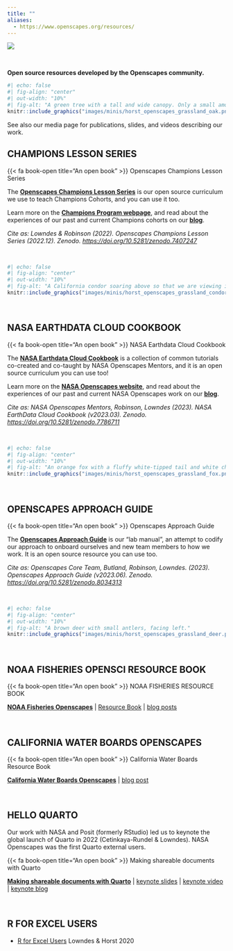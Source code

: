 ```yaml
---
title: ""
aliases: 
  - https://www.openscapes.org/resources/
---
```


::: column-screen
![](images/banner_imgs/text_banners/resources_banner.png)

<br>

::: white-div
::: {.medium-body-text .center-text}
**Open source resources developed by the Openscapes community.**
:::

```r
#| echo: false
#| fig-align: "center"
#| out-width: "10%"
#| fig-alt: "A green tree with a tall and wide canopy. Only a small amount of the brown trunk is visible."
knitr::include_graphics("images/minis/horst_openscapes_grassland_oak.png")
```

See also our media page for publications, slides, and videos describing our work.

## CHAMPIONS LESSON SERIES

::: yellow-bg
::: {.medium-body-text .center-text}
{{< fa book-open title="An open book" >}} Openscapes Champions Lesson Series
:::

::: center-text
The [**Openscapes Champions Lesson Series**](https://openscapes.github.io/series) is our open source curriculum we use to teach Champions Cohorts, and you can use it too.

Learn more on the [**Champions Program webpage**](champions_program.qmd), and read about the experiences of our past and current Champions cohorts on our [**blog**](blog.qmd#category=champions).

*Cite as: Lowndes & Robinson (2022). Openscapes Champions Lesson Series (2022.12). Zenodo. <https://doi.org/10.5281/zenodo.7407247>*
:::
:::

<br>

```r
#| echo: false
#| fig-align: "center"
#| out-width: "10%"
#| fig-alt: "A California condor soaring above so that we are viewing it's underside. It has a reddish head, black body, and black and white wings."
knitr::include_graphics("images/minis/horst_openscapes_grassland_condor.png")
```

<br>

## NASA EARTHDATA CLOUD COOKBOOK

::: yellow-bg
::: {.medium-body-text .center-text}
{{< fa book-open title="An open book" >}} NASA Earthdata Cloud Cookbook
:::

::: center-text
The [**NASA Earthdata Cloud Cookbook**](https://nasa-openscapes.github.io/earthdata-cloud-cookbook/) is a collection of common tutorials co-created and co-taught by NASA Openscapes Mentors, and it is an open source curriculum you can use too!

Learn more on the [**NASA Openscapes website**](https://nasa-openscapes.github.io/), and read about the experiences of our past and current NASA Openscapes work on our [**blog**](blog.qmd#category=nasa-framework).

*Cite as: NASA Openscapes Mentors, Robinson, Lowndes (2023). NASA EarthData Cloud Cookbook (v2023.03). Zenodo. <https://doi.org/10.5281/zenodo.7786711>*
:::
:::

<br>

```r
#| echo: false
#| fig-align: "center"
#| out-width: "10%"
#| fig-alt: "An orange fox with a fluffy white-tipped tail and white chin, facing right."
knitr::include_graphics("images/minis/horst_openscapes_grassland_fox.png")
```

<br>

## OPENSCAPES APPROACH GUIDE

::: yellow-bg
::: {.medium-body-text .center-text}
{{< fa book-open title="An open book" >}} Openscapes Approach Guide
:::

::: center-text
The [**Openscapes Approach Guide**](https://openscapes.github.io/approach-guide/) is our "lab manual", an attempt to codify our approach to onboard ourselves and new team members to how we work. It is an open source resource you can use too.

*Cite as: Openscapes Core Team, Butland, Robinson, Lowndes. (2023). Openscapes Approach Guide (v2023.06). Zenodo. [https://doi.org/10.5281/zenodo.8034313](https://doi.org/10.5281/zenodo.8034313)*
:::
:::

<br>

```r
#| echo: false
#| fig-align: "center"
#| out-width: "10%"
#| fig-alt: "A brown deer with small antlers, facing left."
knitr::include_graphics("images/minis/horst_openscapes_grassland_deer.png")
```

<br>

## NOAA FISHERIES OPENSCI RESOURCE BOOK

::: yellow-bg
::: {.medium-body-text .center-text}
{{< fa book-open title="An open book" >}} NOAA FISHERIES RESOURCE BOOK

::: center-text
[**NOAA Fisheries Openscapes**](https://nmfs-openscapes.github.io/) \| [Resource Book](https://nmfs-opensci.github.io/ResourceBook/) \| [blog posts](blog.qmd#category=noaa-fisheries)
:::
:::
:::

<br>

## CALIFORNIA WATER BOARDS OPENSCAPES

::: yellow-bg
::: {.medium-body-text .center-text}
{{< fa book-open title="An open book" >}} California Water Boards Resource Book
:::

::: center-text
[**California Water Boards Openscapes**](https://cawaterboarddatacenter.github.io/swrcb-openscapes/) \| [blog post](blog/2022-12-02-swrcb-2022/index.qmd)
:::
:::

<br>

## HELLO QUARTO

Our work with NASA and Posit (formerly RStudio) led us to keynote the global launch of Quarto in 2022 (Cetinkaya-Rundel & Lowndes). NASA Openscapes was the first Quarto external users.

::: yellow-bg
::: {.medium-body-text .center-text}
{{< fa book-open title="An open book" >}} Making shareable documents with Quarto
:::

::: center-text
[**Making shareable documents with Quarto**](https://openscapes.github.io/quarto-website-tutorial/) \| [keynote slides](https://mine.quarto.pub/hello-quarto) \| [keynote video](https://www.youtube.com/watch?v=p7Hxu4coDl8) \| [keynote blog](https://www.openscapes.org/blog/2022/08/10/quarto-keynote/)
:::
:::

<br>

## R FOR EXCEL USERS

-   [R for Excel Users](https://rstudio-conf-2020.github.io/r-for-excel) Lowndes & Horst 2020
:::
:::

```{=html}
<!---
We recommend using R with RStudio, which not only provides a supportive infrastructure but enables direct connection to GitHub.com (i.e. without additional software or use of the command line). Further, workflows with RStudio's tidyverse & friends and with RMarkdown create good practices for collaborative, reproducible workflows.

See also [So you want to learn R?](blog/2018-12-17-want-to-learn-r/index.qmd)

-   [Big Book of R](https://www.bigbookofr.com/index.html) --- Oscar Baruffa, combines \> 200 publically available books, tutorials, and workshops about R
-   [UO R Psych Bootcamp](https://uopsych-r-bootcamp-2020.netlify.app/) --- Branden Cullen, University of Oregon
-   [Reproducible Research Data and Project Management in R](https://annakrystalli.me/rrresearchACCE20/) - Dr. Anna Krystalli
-   [Resources for R and data science](http://ohi-science.org/news/Resources-for-R-and-Data-Science)
-   [The importance of open data science tools in science: a list of references](http://ohi-science.org/news/importance-of-open-data-science-tools)


## QUARTER/SEMESTER-LONG COURSES

Teaching official university courses is a great idea! These are a few examples of course materials that you can reuse as-is or adapt for your own context --- many are environmental science focused. From our experience, we don't recommend mix-and-matching between resources --- especially if this is your first time teaching. This is because there is logic and cadence to each one and trying to combine them can result in reinventing more wheels than intended. Instead, we recommend finding one that best suits you (based on length, content, or audience) and potentially adapting it to your needs.

-   [STAT 545: Data wrangling, exploration, and analysis with R](https://stat545.com/) by Dr. Jenny Bryan, University of British Columbia 
-   [Introduction to Statistics and Data Analysis in Environmental Science and Management](https://github.com/allisonhorst/esm-206-2018) by Dr. Allison Horst, University of California Santa Barbara  The first 5 weeks of Allison Horst's intro course uses environmental science examples for data wrangling; SC NOTE: original link pointed to allison's personal website, which does not currently have links to her Bren course materials -- added github repos for ESM 206 & 244 instead 
-   [Advanced Data Analysis](https://github.com/allisonhorst/esm-244-2019) by Dr. Allison Horst, University of California, Santa Barbara
-   [Reproducible quantative methods](https://cbahlai.github.io/rqm-template/) - Dr. Christie Bahlai, Kent State University
-   [Data carpentry for biologists](https://datacarpentry.org/semester-biology/) --- Dr. Ethan White & Dr. Zachary Brym,
-   [Reproducibility for Data Science](https://canvas.uw.edu/courses/1354201) --- Dr. Ben Marwick, University of Washington <!---https://twitter.com/benmarwick/status/1233340012554383361--->
```
````{=html}
<!---
-   [Data Science: A First Introduction](https://ubc-dsci.github.io/introduction-to-datascience/index.html) --- Dr.Tiffany Timbers et al, University of British Columbia
-   [Super advanced R](https://github.com/super-advanced-r-fall-2019) --- Dr. Dan Ovando, University of Washington

## OPENSCAPES RESOURCES, MEDIA, & PRESENTATIONS

We have focused on openly communicating the process behind our development of Oceanscapes. Here are presentations we have given about Openscapes, and materials for the Openscapes Champions series. They are licensed under a [Creative Commons Attribution 4.0 International License](https://creativecommons.org/licenses/by/4.0/); You are welcome to reuse and remix with attrbution.

-   [Supercharge your research: a ten-week plan for open data science](https://www.nature.com/articles/d41586-019-03335-4) --- Nature Career Column co-authored by Openscapes Champions
-   [Media & Presentations](media.qmd) --- media and slides about Openscapes for various audiences
-   [Champions Lesson Series](https://openscapes.github.io/series/) --- lesson book for the Champions program, with links to slides and course agendas
:::
:::

**This curated list of resources is meant to welcome environmental scientists who are interested in engaging with the open data science movement.**
:::

::: {.center-text}
This R-focused list is not meant to be comprehensive of all the incredible resources available; it represents a selection of material immediately useful to scientists we have worked with. It is an evolving effort and Openscapes resources are also listed below.
:::

```r
#| echo: false
#| fig-align: "center"
#| out-width: "10%"
#| fig-alt: "A green tree with a tall and wide canopy. Only a small amount of the brown trunk is visible."
knitr::include_graphics("images/minis/horst_openscapes_grassland_oak.png")
```

## WORKING COLLABORATIVELY, OPENLY, & EFFICIENTLY

Thinking deliberately about data and embracing existing open tools and workflows for science increases efficiency, broadens the scientific questions that can be asked, introduces a network of online allies outside scientific domains, and makes it easier to ask for help.

For example, the Ocean Health Index describes how open software and borrowing practices from software engineers was game-changing for collaborative coding and communication.

- [Our path to better science in less time using open data science tools — *Lowndes et al. 2017 Nature Ecology & Evolution*](https://www.nature.com/articles/s41559-017-0160)
- [Data-intensive ecological research is catalyzed by open science and team science - *Cheruvelil & Soranno 2018 BioScience*](https://academic.oup.com/bioscience/article/68/10/813/5088531)
- [Skills and knowledge for data-intensive environmental research - *Hampton et al. 2017 BioScience*](https://dx.doi.org/10.1093%2Fbiosci%2Fbix025)
- [Creating and maintaining high‐performing collaborative research teams: the importance of diversity and interpersonal skills — *Cheruvelil et al. 2014 Frontiers in Ecology & the Environment*](https://esajournals.onlinelibrary.wiley.com/doi/full/10.1890/130001)


## JOINING & BUILDING LEARNING COMMUNITIES

Learning to code should be fun since you are learning powerful and empowering tools that will be game-changing for your science. So learn with friends, and grow your community. 

- [Start a coding club](blog/2018-11-16-start-coding-club/index.qmd)
- [Build communities locally](blog/2018-11-06-build-communities/index.qmd)
- [Starting our #tidytuesday hacky hours](blog/2019-05-02-tidy-tuesday-coding-club/index.qmd)

## R WITH RSTUDIO & GITHUB

We recommend using R with RStudio, which not only provides a supportive infrastructure but enables direct connection to GitHub.com (i.e. without additional software or use of the command line). Further, workflows with RStudio's tidyverse & friends and with RMarkdown create good practices for collaborative, reproducible workflows.

- [So you want to learn R?](blog/2018-12-17-want-to-learn-r/index.qmd)
- [R for Excel Users](https://rstudio-conf-2020.github.io/r-for-excel) — Lowndes & Horst 2020
- [Big Book of R](https://www.bigbookofr.com/index.html) — Oscar Baruffa, combines > 200 publically available books, tutorials, and workshops about R
- [UO R Psych Bootcamp](https://uopsych-r-bootcamp-2020.netlify.app/) — Branden Cullen, University of Oregon
- [Reproducible Research Data and Project Management in R](https://annakrystalli.me/rrresearchACCE20/) - Dr. Anna Krystalli
- [Resources for R and data science](http://ohi-science.org/news/Resources-for-R-and-Data-Science)
- [The importance of open data science tools in science: a list of references](http://ohi-science.org/news/importance-of-open-data-science-tools)

## QUARTER/SEMESTER-LONG COURSES

Teaching official university courses is a great idea! These are a few examples of course materials that you can reuse as-is or adapt for your own context — many are environmental science focused. From our experience, we don't recommend mix-and-matching between resources — especially if this is your first time teaching. This is because there is logic and cadence to each one and trying to combine them can result in reinventing more wheels than intended. Instead, we recommend finding one that best suits you (based on length, content, or audience) and potentially adapting it to your needs. 

- [STAT 545: Data wrangling, exploration, and analysis with R](https://stat545.com/) by Dr. Jenny Bryan, University of British Columbia 
- [Introduction to Statistics and Data Analysis in Environmental Science and Management](https://github.com/allisonhorst/esm-206-2018) by Dr. Allison Horst, University of California Santa Barbara Note: The first 5 weeks of Allison Horst's intro course uses environmental science examples for data wrangling; SC NOTE: original link pointed to allison's personal website, which does not currently have links to her Bren course materials -- added github repos for ESM 206 & 244 instead 
- [Advanced Data Analysis](https://github.com/allisonhorst/esm-244-2019) by Dr. Allison Horst, University of California, Santa Barbara
- [Reproducible quantative methods](https://cbahlai.github.io/rqm-template/) - Dr. Christie Bahlai, Kent State University
- [Data carpentry for biologists](https://datacarpentry.org/semester-biology/) — Dr. Ethan White & Dr. Zachary Brym, 
- [Reproducibility for Data Science](https://canvas.uw.edu/courses/1354201) — Dr. Ben Marwick, University of Washington
<!---https://twitter.com/benmarwick/status/1233340012554383361--->
````

```{=html}
<!---
-   [Data Science: A First Introduction](https://ubc-dsci.github.io/introduction-to-datascience/index.html) --- Dr.Tiffany Timbers et al, University of British Columbia
-   [Super advanced R](https://github.com/super-advanced-r-fall-2019) --- Dr. Dan Ovando, University of Washington

## OPENSCAPES RESOURCES, MEDIA, & PRESENTATIONS

We have focused on openly communicating the process behind our development of Oceanscapes. Here are presentations we have given about Openscapes, and materials for the Openscapes Champions series. They are licensed under a [Creative Commons Attribution 4.0 International License](https://creativecommons.org/licenses/by/4.0/); You are welcome to reuse and remix with attrbution.

-   [Supercharge your research: a ten-week plan for open data science](https://www.nature.com/articles/d41586-019-03335-4) --- Nature Career Column co-authored by Openscapes Champions
-   [Media & Presentations](media.qmd) --- media and slides about Openscapes for various audiences
-   [Champions Lesson Series](https://openscapes.github.io/series/) --- lesson book for the Champions program, with links to slides and course agendas

--->
```
